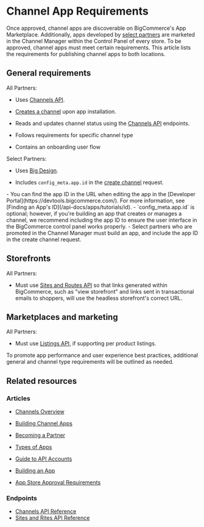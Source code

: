 # Channel App Requirements

Once approved, channel apps are discoverable on BigCommerce's App Marketplace. Additionally, apps developed by [select partners](https://www.bigcommerce.com/partners/) are marketed in the Channel Manager within the Control Panel of every store. To be approved, channel apps must meet certain requirements. This article lists the requirements for publishing channel apps to both locations.

## General requirements

All Partners:

- Uses [Channels API](/docs/rest-management/channels).

- [Creates a channel](/docs/rest-management/channels#create-a-channel) upon app installation.
- Reads and updates channel status using the [Channels API](/docs/rest-management/channels) endpoints.

- Follows requirements for specific channel type

- Contains an onboarding user flow

Select Partners:

- Uses [Big Design](https://developer.bigcommerce.com/big-design).

- Includes `config_meta.app.id` in the [create channel](/docs/rest-management/channels#create-a-channel) request.

<Callout type="info">
  - You can find the app ID in the URL when editing the app in the [Developer Portal](https://devtools.bigcommerce.com/). For more information, see [Finding an App's ID](/api-docs/apps/tutorials/id).
  - `config_meta.app.id` is optional; however, if you're building an app that creates or manages a channel, we recommend including the app ID to ensure the user interface in the BigCommerce control panel works properly.
  - Select partners who are promoted in the Channel Manager must build an app, and include the app ID in the create channel request.
</Callout>

## Storefronts

All Partners:

- Must use [Sites and Routes API](/docs/rest-management/sites) so that links generated within BigCommerce, such as "view storefront" and links sent in transactional emails to shoppers, will use the headless storefront's correct URL.

## Marketplaces and marketing

All Partners:

- Must use [Listings API](/docs/rest-management/channels), if supporting per product listings.

<Callout type="info">
  To promote app performance and user experience best practices, additional general and channel type requirements will be outlined as needed.
</Callout>

## Related resources

### Articles

- [Channels Overview](/api-docs/channels/overview)
- [Building Channel Apps](/api-docs/channels/guide/building-channel-apps)

- [Becoming a Partner](/api-docs/partner/becoming-a-partner)
- [Types of Apps](/api-docs/getting-started/building-apps-bigcommerce/types-of-apps)
- [Guide to API Accounts](/api-docs/getting-started/authentication/api-accounts)
- [Building an App](/api-docs/getting-started/building-apps-bigcommerce/building-apps)
- [App Store Approval Requirements](/api-docs/partner/app-store-approval-requirements)

### Endpoints

- [Channels API Reference](/docs/rest-management/channels)
- [Sites and Rites API Reference](/docs/rest-management/sites)
